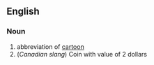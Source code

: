 ==English==

===Noun===
# abbreviation of [[cartoon]]
# (''Canadian slang'') Coin with value of 2 dollars